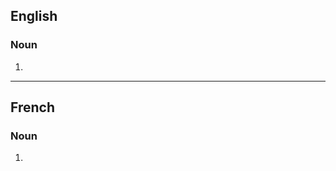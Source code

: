 ==English==

===Noun===
{{head|en|noun form}}

# {{plural of|esplanade|lang=en}}

----

==French==

===Noun===
{{head|fr|noun plural form|g=f}}

# {{plural of|esplanade|lang=fr}}